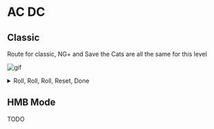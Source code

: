 
# AC DC

## Classic
Route for classic, NG+ and Save the Cats are all the same for this level

![gif](/lvl13-rollx3-reset.webp)
<details>
  <summary>Roll, Roll, Roll, Reset, Done</summary>
  After the explosion "cutscene", roll 3 times, [reset](/Techniques/Reset) and open the door
</details>

## HMB Mode

<Callout>
  TODO
</Callout>
